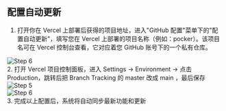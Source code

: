 
## 配置自动更新

1. 打开你在 Vercel 上部署后获得的项目地址，进入"GitHub 配置"菜单下的"配置自动更新"，填写您在 Vercel 上部署的项目名称（例如：pocker）。该项目名可在 Vercel 控制台查看，它对应着您 GitHub 账号下的一个私有仓库。
<div style={{ marginBottom: '20px' }}>
  <Image src="/projectShots/6.png" alt="Step 6" width={800} height={400} />
</div>
2. 打开 Vercel 项目控制面板，进入 Settings → Environment → 点击 Production，跳转后把 Branch Tracking 的 master 改成 main ，最后保存
<div style={{ marginBottom: '20px' }}>
  <Image src="/vercelEnv/5.png" alt="Step 5" width={800} height={400} />
</div>
<div style={{ marginBottom: '20px' }}>
  <Image src="/vercelEnv/6.png" alt="Step 6" width={800} height={400} />
</div>
3. 完成以上配置后，系统将自动同步最新功能和更新